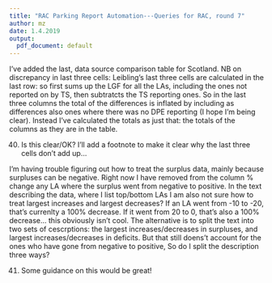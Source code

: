 ```yaml
---
title: "RAC Parking Report Automation---Queries for RAC, round 7"
author: mz
date: 1.4.2019
output:
  pdf_document: default
---
```

  
I've added the last, data source comparison table for Scotland. NB on discrepancy in last three cells: Leibling's last three cells are calculated in the last row: so first sums up the LGF for all the LAs, including the ones not reported on by TS, then subtratcts the TS reporting ones. So in the last three columns the total of the differences is inflated by including as differences also ones where there was no DPE reporting (I hope I'm being clear). Instead I've calculated the totals as just that: the totals of the columns as they are in the table. 

40. Is this clear/OK? I'll add a footnote to make it clear why the last three cells don't add up...

I'm having trouble figuring out how to treat the surplus data, mainly because surpluses can be negative. Right now I have removed from the column % change any LA where the surplus went from negative to positive. In the text describing the data, where I list top/bottom LAs I am also not sure how to treat largest increases and largest decreases? If an LA went from -10 to -20, that's currenlty a 100% decrease. If it went from 20 to 0, that's also a 100% decrease... this obviously isn't cool. The alternative is to split the text into two sets of cescrptions: the largest increases/decreases in surpluses, and largest increases/decreases in deficits. But that still doens't account for the ones who have gone from negative to positive, So do I split the description three ways? 

41. Some guidance on this would be great!